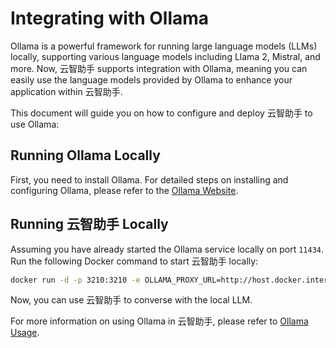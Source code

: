 # Integrating with Ollama

Ollama is a powerful framework for running large language models (LLMs) locally, supporting various language models including Llama 2, Mistral, and more. Now, 云智助手 supports integration with Ollama, meaning you can easily use the language models provided by Ollama to enhance your application within 云智助手.

This document will guide you on how to configure and deploy 云智助手 to use Ollama:

## Running Ollama Locally

First, you need to install Ollama. For detailed steps on installing and configuring Ollama, please refer to the [Ollama Website](https://ollama.com).

## Running 云智助手 Locally

Assuming you have already started the Ollama service locally on port `11434`. Run the following Docker command to start 云智助手 locally:

```bash
docker run -d -p 3210:3210 -e OLLAMA_PROXY_URL=http://host.docker.internal:11434/v1 lobehub/lobe-chat
```

Now, you can use 云智助手 to converse with the local LLM.

For more information on using Ollama in 云智助手, please refer to [Ollama Usage](/en/usage/providers/ollama).
